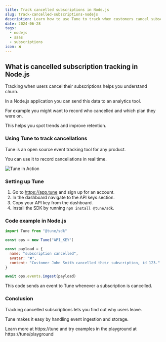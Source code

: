 ```yaml
---
title: Track cancelled subscriptions in Node.js
slug: track-cancelled-subscriptions-nodejs
description: Learn how to use Tune to track when customers cancel subscriptions in your Node.js app.
date: 2024-06-28
tags:
  - nodejs
  - saas
  - subscriptions
icon: ❌
---
```


## What is cancelled subscription tracking in Node.js

Tracking when users cancel their subscriptions helps you understand churn.

In a Node.js application you can send this data to an analytics tool.

For example you might want to record who cancelled and which plan they were on.

This helps you spot trends and improve retention.

### Using Tune to track cancellations

Tune is an open source event tracking tool for any product.

You can use it to record cancellations in real time.

![Tune in Action](https://tune/images/misc/ops-usage.jpg)

### Setting up Tune

1. Go to https://app.tune and sign up for an account.
2. In the dashboard navigate to the API keys section.
3. Copy your API key from the dashboard.
4. Install the SDK by running `npm install @tune/sdk`.

### Code example in Node.js

```javascript
import Tune from "@tune/sdk"

const ops = new Tune("API_KEY")

const payload = {
  name: "subscription cancelled",
  avatar: "❌",
  content: "Customer John Smith cancelled their subscription, id 123."
}

await ops.events.ingest(payload)
```

This code sends an event to Tune whenever a subscription is cancelled.

### Conclusion

Tracking cancelled subscriptions lets you find out why users leave.

Tune makes it easy by handling event ingestion and storage.

Learn more at https://tune and try examples in the playground at https://tune/playground